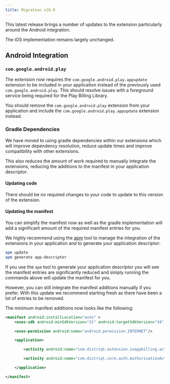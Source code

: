 ```yaml
---
title: Migration v16.0
---
```




This latest release brings a number of updates to the extension particularly around the Android integration. 

The iOS implementation remains largely unchanged. 


## Android Integration 

### `com.google.android.play`

The extension now requires the `com.google.android.play.appupdate` extension to be included in your application instead of the previously used `com.google.android.play`. 
This should resolve issues with a foreground service being required for the Play Billing Library.

You should remove the `com.google.android.play` extension from your application and include the `com.google.android.play.appupdate` extension instead.


### Gradle Dependencies

We have moved to using gradle dependencies within our extensions which will improve dependency resolution, reduce update times and improve compatibility with other extensions.

This also reduces the amount of work required to manually integrate the extensions, reducing the additions to the manifest in your application descriptor.


#### Updating code 

There should be no required changes to your code to update to this version of the extension.


#### Updating the manifest 

You can simplify the manifest now as well as the gradle implementation will add a significant amount of the required manifest entries for you. 

We highly recommend using the [apm](https://airnativeextensions.com/docs/using-apm) tool to manage the integration of the extensions in your application and to generate your application descriptor:

```bash
apm update
apm generate app-descriptor
```

If you use the `apm` tool to generate your application descriptor you will see the manifest entries are significantly reduced and simply running the commands above will update the manifest for you.

However, you can still integrate the manifest additions manually if you prefer. With this update we recommend starting fresh as there have been a lot of entries to be removed.

The minimum manifest additions now looks like the following:

```xml
<manifest android:installLocation="auto" >
    <uses-sdk android:minSdkVersion="21" android:targetSdkVersion="34" />

    <uses-permission android:name="android.permission.INTERNET"/>

    <application>

        <activity android:name="com.distriqt.extension.inappbilling.activities.ProductViewActivity" android:theme="@android:style/Theme.Translucent.NoTitleBar" android:exported="false" />

        <activity android:name="com.distriqt.core.auth.AuthorisationActivity" android:theme="@android:style/Theme.Translucent.NoTitleBar" android:exported="false" />

    </application>

</manifest>
```
